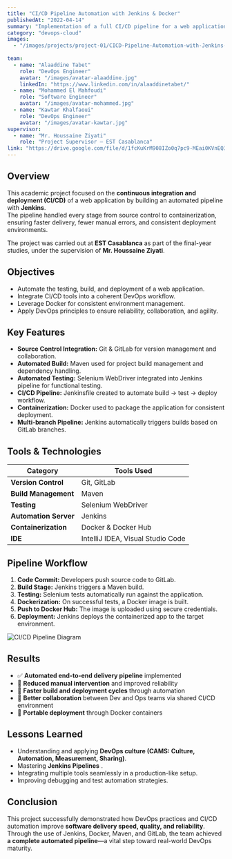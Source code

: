 ```yaml
---
title: "CI/CD Pipeline Automation with Jenkins & Docker"
publishedAt: "2022-04-14"
summary: "Implementation of a full CI/CD pipeline for a web application using Jenkins, Docker, GitLab, and Maven, following DevOps principles to automate build, test, and deployment stages."
category: "devops-cloud"
images:
  - "/images/projects/project-01/CICD-Pipeline-Automation-with-Jenkins-Docker.png"
  
team:
  - name: "Alaaddine Tabet"
    role: "DevOps Engineer"
    avatar: "/images/avatar-alaaddine.jpg"
    linkedIn: "https://www.linkedin.com/in/alaaddinetabet/"
  - name: "Mohammed El Mahfoudi"
    role: "Software Engineer"
    avatar: "/images/avatar-mohammed.jpg"
  - name: "Kawtar Khalfaoui"
    role: "DevOps Engineer"
    avatar: "/images/avatar-kawtar.jpg"
supervisor:
  - name: "Mr. Houssaine Ziyati"
    role: "Project Supervisor – EST Casablanca"
link: "https://drive.google.com/file/d/1fcKuKrM908IZo0q7pc9-MEai0KVnEQ3P/view?usp=sharing"
---
```


## Overview

This academic project focused on the **continuous integration and deployment (CI/CD)** of a web application by building an automated pipeline with **Jenkins**.  
The pipeline handled every stage from source control to containerization, ensuring faster delivery, fewer manual errors, and consistent deployment environments.

The project was carried out at **EST Casablanca** as part of the final-year studies, under the supervision of **Mr. Houssaine Ziyati**.

## Objectives

- Automate the testing, build, and deployment of a web application.  
- Integrate CI/CD tools into a coherent DevOps workflow.  
- Leverage Docker for consistent environment management.  
- Apply DevOps principles to ensure reliability, collaboration, and agility.

## Key Features

- **Source Control Integration:** Git & GitLab for version management and collaboration.  
- **Automated Build:** Maven used for project build management and dependency handling.  
- **Automated Testing:** Selenium WebDriver integrated into Jenkins pipeline for functional testing.  
- **CI/CD Pipeline:** Jenkinsfile created to automate build → test → deploy workflow.  
- **Containerization:** Docker used to package the application for consistent deployment.  
- **Multi-branch Pipeline:** Jenkins automatically triggers builds based on GitLab branches.  

## Tools & Technologies

| Category | Tools Used |
|-----------|------------|
| **Version Control** | Git, GitLab |
| **Build Management** | Maven |
| **Testing** | Selenium WebDriver |
| **Automation Server** | Jenkins |
| **Containerization** | Docker &amp; Docker Hub |
| **IDE** | IntelliJ IDEA, Visual Studio Code |


## Pipeline Workflow

1. **Code Commit:** Developers push source code to GitLab.  
2. **Build Stage:** Jenkins triggers a Maven build.  
3. **Testing:** Selenium tests automatically run against the application.  
4. **Dockerization:** On successful tests, a Docker image is built.  
5. **Push to Docker Hub:** The image is uploaded using secure credentials.  
6. **Deployment:** Jenkins deploys the containerized app to the target environment.  

![CI/CD Pipeline Diagram](/images/projects/project-02/diagram.jpg)

## Results

- ✅ **Automated end-to-end delivery pipeline** implemented  
- 🧩 **Reduced manual intervention** and improved reliability  
- 🚀 **Faster build and deployment cycles** through automation  
- 🧠 **Better collaboration** between Dev and Ops teams via shared CI/CD environment  
- 🐳 **Portable deployment** through Docker containers

## Lessons Learned

- Understanding and applying **DevOps culture (CAMS: Culture, Automation, Measurement, Sharing)**.  
- Mastering **Jenkins Pipelines** .  
- Integrating multiple tools seamlessly in a production-like setup.  
- Improving debugging and test automation strategies.

## Conclusion

This project successfully demonstrated how DevOps practices and CI/CD automation improve **software delivery speed, quality, and reliability**.  
Through the use of Jenkins, Docker, Maven, and GitLab, the team achieved **a complete automated pipeline**—a vital step toward real-world DevOps maturity.
